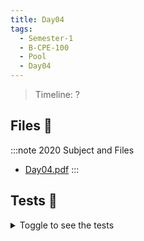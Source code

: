 ```yaml
---
title: Day04
tags:
  - Semester-1
  - B-CPE-100
  - Pool
  - Day04
---
```

> Timeline: ?


## Files 📂

:::note 2020 Subject and Files
- [Day04.pdf](https://github.com/Studio-17/Epitech-Subjects/raw/main/Semester-1/B-CPE-100/Pool/Day04/Day04.pdf)
:::

## Tests 🤖
<details>
  <summary>Toggle to see the tests</summary>
  <div>
Yo
  </div>
</details>

